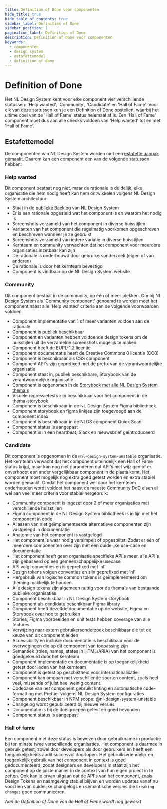 ```yaml
---
title: Definition of Done voor componenten
hide_title: true
hide_table_of_contents: true
sidebar_label: Definition of Done
sidebar_position: 1
pagination_label: Definition of Done
description: Definition of Done voor componenten
keywords:
  - componenten
  - design system
  - estafettemodel
  - definition of done
---
```



# Definition of Done

Het NL Design System kent voor elke component vier verschillende statussen: 'Help wanted', 'Community', 'Candidate' en 'Hall of Fame'.
Voor elk van deze statussen kun je een Definition of Done opstellen, waarbij het ultime doel van de 'Hall of Fame' status helemaal af is. Een 'Hall of Fame' component moet dus aan alle checks voldoen van 'Help wanted' tot en met 'Hall of Fame'.

## Estafettemodel

De componenten van NL Design System worden met een [estafette aanpak]('/handboek/estafettemodel') gemaakt. Daarom kan een component een van de volgende statussen hebben:

<StatusVisual />

### Help wanted

Dit component bestaat nog niet, maar de rationale is duidelijk, elke organisatie die hem nodig heeft kan hem ontwikkelen volgens NL Design System architectuur:

- Staat in de [publieke Backlog](https://github.com/nl-design-system/backlog/issues) van NL Design System
- Er is een rationale opgesteld wat het component is en waarom het nodig is
- Screenshots verzameld van het component in diverse huisstijlen
- Varianten van het component die regelmatig voorkomen opgeschreven en beschreven wanneer je ze gebruikt
- Screenshots verzameld van iedere variatie in diverse huisstijlen
- Kernteam en community verwachten dat het component voor meerdere organisaties inzetbaar kan zijn
- De rationale is onderbouwd door gebruikersonderzoek (eigen of van anderen)
- De rationale is door het kernteam bevestigd
- Component is vindbaar op de NL Design System website

### Community

Dit component bestaat in de community, op één of meer plekken. Om bij NL Design System als 'Community component' genoemd te worden moet het component naast alle 'Help wanted' criteria aan de volgende voorwaarden voldoen:

- Component implementatie van 1 of meer varianten voldoen aan de rationale
- Component is publiek beschikbaar
- Component en varianten hebben voldoende design tokens om de huisstijlen uit de verzamelde screenshots mogelijk te maken
- Component heeft de EUPL-1.2 licentie
- Component documentatie heeft de Creative Commons 0 licentie (CC0)
- Component is beschikbaar als CSS component
- Component API's zijn geprefixed met de prefix van de verantwoordelijke organisatie
- Component staat in, publiek beschikbare, Storybook van de verantwoordelijke organisatie
- Component is opgenomen in de [Storybook met alle NL Design System thema's](https://nl-design-system.github.io/themes/)
- Visuele regressietests zijn beschikbaar voor het component in de thema-storybook
- Component is beschikbaar in de NL Design System Figma bibliotheek.
- Component storybook en figma linkjes zijn toegevoegd aan de component index
- Component is beschikbaar in de NLDS component Quick Scan
- Component status is aangepast
- Component is in een heartbeat, Slack en nieuwsbrief geïntroduceerd

### Candidate

Dit component is opgenomen in de `@nl-design-system-unstable` organisatie. Het kernteam verwacht dat het component uiteindelijk een Hall of Fame status krijgt, maar kan nog niet garanderen dat API's niet wijzigen of er onverhoopt een ander vergelijkbaar component in de plaats komt.
Het component moet mogelijk nog extra goed getest worden en extra stabiel worden gemaakt.
Omdat het component wel door het kernteam onderhouden wordt voldoet het naast de meeste Community DoD eisen al wel aan veel meer criteria voor stabiel hergebruik:

- Community component is ingezet door 2 of meer organisaties met verschillende huisstijlen
- Figma component in de NL Design System bibliotheek is in lijn met het component in code
- Aliassen van niet geïmplementeerde alternatieve componenten zijn vastgelegd in documentatie
- Anatomie van het component is vastgelegd
- Het component is waar nodig versimpelt of opgesplitst. Zodat er één of meerdere componenten over zijn met een duidelijke use-case en documentatie
- Het component heeft geen organisatie specifieke API's meer, alle API's zijn gebaseerd op een gemeenschappelijke usecase
- API volgt conventies en is geprefixed met 'nl'
- Design tokens volgen conventies en zijn geprefixed met 'nl'
- Hergebruik van logische common tokens is geïmplementeerd om theming makkelijk te houden.
- Alle design tokens zijn algemeen nuttig voor de thema's van bestaande publieke organisaties
- Component beschikbaar in NL Design System storybook
- Component als candidate beschikbaar Figma library
- Component heeft dezelfde documentatie op de website, Figma en Storybook over hoe te gebruiken
- Stories, Figma voorbeelden en unit tests hebben coverage van alle features
- Verwijzing naar extern gebruikersonderzoek beschikbaar die tot de keuze van dit component leiden
- Accessibility en inclusie documentatie is beschikbaar voor de overwegingen die op dit component van toepassing zijn
- Semantiek (roles, names, states in HTML/ARIA) van het component is goedgekeurd door het kernteam
- Component implementatie en documentatie is op toegankelijkheid getest door leden van het kernteam
- Component is getest op geschiktheid voor internationalisatie
- Component kan omgaan met verschillende soorten content, zoals heel veel, missende of juist heel weinig content.
- Codebase van het component gebruikt linting en automatische code-formatting met Prettier volgens NL Design System configuraties
- Component beschikbaar in NPM scope: @nl-design-system-unstable
- Changelog wordt gepubliceerd bij nieuwe versies
- Documentatie is bij de doelgroepen getest en goed bevonden
- Component status is aangepast

### Hall of fame

Een component met deze status is bewezen door gebruikname in productie bij ten minste twee verschillende organisaties. Het component is daarmee in gebruik getest, zowel door developers als door gebruikers en heeft een toegankelijkheids audit succesvol doorlopen.
Het gebruiksvriendelijk en toegankelijk gebruik van het component in context is goed gedocumenteerd, zodat designers en developers in staat zijn het component op de juiste manier in de context van hun eigen project in te zetten. Ook kan je ervan uitgaan dat de API's van het component, zoals Design Tokens en naamgeving stabiel blijven en worden updates vanaf nu voorzien van duidelijke changelogs en semantische versies die `breaking changes` goed communiceren.

_Aan de Definition of Done van de Hall of Fame wordt nog gewerkt_
